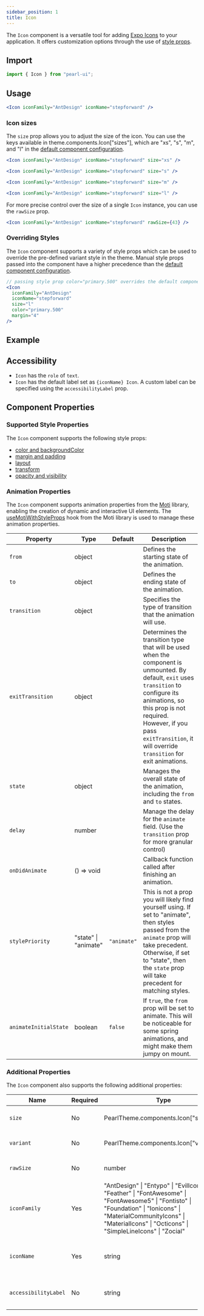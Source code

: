 ```yaml
---
sidebar_position: 1
title: Icon
---
```



<div style={{ display: "flex" }}>
  <SourceButton
    label="Source"
    href="https://github.com/agrawal-rohit/pearl-ui/blob/main/src/components/atoms/icon/icon.tsx"
    style={{ marginRight: "10px" }}
  />
  <SourceButton
    label="Theme Source"
    href="https://github.com/agrawal-rohit/pearl-ui/blob/main/src/components/atoms/icon/icon.config.ts"
  />
</div>

The `Icon` component is a versatile tool for adding [Expo Icons](https://icons.expo.fyi/) to your application. It offers customization options through the use of [style props](../../core-features/style-props).

## Import

```jsx
import { Icon } from "pearl-ui";
```

## Usage

```jsx
<Icon iconFamily="AntDesign" iconName="stepforward" />
```

### Icon sizes

The `size` prop allows you to adjust the size of the icon. You can use the keys available in <t>theme.components.Icon["sizes"]</t>, which are <t>"xs"</t>, <t>"s"</t>, <t>"m"</t>, and <t>"l"</t> in the [default component configuration](https://github.com/agrawal-rohit/pearl-ui/blob/main/src/components/atoms/icon/icon.config.ts).

```jsx
<Icon iconFamily="AntDesign" iconName="stepforward" size="xs" />

<Icon iconFamily="AntDesign" iconName="stepforward" size="s" />

<Icon iconFamily="AntDesign" iconName="stepforward" size="m" />

<Icon iconFamily="AntDesign" iconName="stepforward" size="l" />
```

For more precise control over the size of a single `Icon` instance, you can use the `rawSize` prop.

```jsx
<Icon iconFamily="AntDesign" iconName="stepforward" rawSize={43} />
```

### Overriding Styles

The `Icon` component supports a variety of style props which can be used to override the pre-defined variant style in the theme. Manual style props passed into the component have a higher precedence than the [default component configuration](https://github.com/agrawal-rohit/pearl-ui/blob/main/src/components/atoms/icon/icon.config.ts).

```jsx
// passing style prop color="primary.500" overrides the default component config value of color="neutral.900"
<Icon
  iconFamily="AntDesign"
  iconName="stepforward"
  size="l"
  color="primary.500"
  margin="4"
/>
```

## Example


<Snack snackId="@agrawal-rohit/icon-light" />

## Accessibility

- `Icon` has the `role` of `text`.
- `Icon` has the default label set as `{iconName} Icon`. A custom label can be specified using the `accessibilityLabel` prop.

## Component Properties

### Supported Style Properties

The `Icon` component supports the following style props:

- [color and backgroundColor](../../core-features/style-props#color-and-background-color)
- [margin and padding](../../core-features/style-props#margin-and-padding)
- [layout](../../core-features/style-props#layout)
- [transform](../../core-features/style-props#transform)
- [opacity and visibility](../../core-features/style-props#opacity-and-visibility)

### Animation Properties

The `Icon` component supports animation properties from the [Moti](https://moti.fyi/) library, enabling the creation of dynamic and interactive UI elements. The [useMotiWithStyleProps](../../hooks/useMotiWithStyleProps) hook from the Moti library is used to manage these animation properties.

| Property              | Type                        | Default     | Description                                                                                                                                                                                                                                                                 |
| --------------------- | --------------------------- | ----------- | --------------------------------------------------------------------------------------------------------------------------------------------------------------------------------------------------------------------------------------------------------------------------- |
| `from`                | <t>object</t>               |             | Defines the starting state of the animation.                                                                                                                                                                                                                                |
| `to`                  | <t>object</t>               |             | Defines the ending state of the animation.                                                                                                                                                                                                                                  |
| `transition`          | <t>object</t>               |             | Specifies the type of transition that the animation will use.                                                                                                                                                                                                               |
| `exitTransition`      | <t>object</t>               |             | Determines the transition type that will be used when the component is unmounted. By default, `exit` uses `transition` to configure its animations, so this prop is not required. However, if you pass `exitTransition`, it will override `transition` for exit animations. |
| `state`               | <t>object</t>               |             | Manages the overall state of the animation, including the `from` and `to` states.                                                                                                                                                                                           |
| `delay`               | <t>number</t>               |             | Manage the delay for the `animate` field. (Use the `transition` prop for more granular control)                                                                                                                                                                             |
| `onDidAnimate`        | <t>() =&gt; void</t>        |             | Callback function called after finishing an animation.                                                                                                                                                                                                                      |
| `stylePriority`       | <t>"state" \| "animate"</t> | `"animate"` | This is not a prop you will likely find yourself using. If set to <t>"animate"</t>, then styles passed from the `animate` prop will take precedent. Otherwise, if set to <t>"state"</t>, then the `state` prop will take precedent for matching styles.                     |
| `animateInitialState` | <t>boolean</t>              | `false`     | If `true`, the `from` prop will be set to animate. This will be noticeable for some spring animations, and might make them jumpy on mount.                                                                                                                                  |

### Additional Properties

The `Icon` component also supports the following additional properties:

| Name                 | Required | Type                                                                                                                                                                                                                                     | Default | Description                                              |
| -------------------- | -------- | ---------------------------------------------------------------------------------------------------------------------------------------------------------------------------------------------------------------------------------------- | ------- | -------------------------------------------------------- |
| `size`               | No       | <t>PearlTheme.components.Icon["sizes"]</t>                                                                                                                                                                                               | `"m"`   | Specifies the size of the icon                           |
| `variant`            | No       | <t>PearlTheme.components.Icon["variants"]</t>                                                                                                                                                                                            |         | Defines the variant of the icon                          |
| `rawSize`            | No       | <t>number</t>                                                                                                                                                                                                                            |         | Sets the raw size of the icon                            |
| `iconFamily`         | Yes      | <t> "AntDesign" \| "Entypo" \| "EvilIcons" \| "Feather" \| "FontAwesome" \| "FontAwesome5" \| "Fontisto" \| "Foundation" \| "Ionicons" \| "MaterialCommunityIcons" \| "MaterialIcons" \| "Octicons" \| "SimpleLineIcons" \| "Zocial"</t> |         | Specifies the icon family that contains the desired icon |
| `iconName`           | Yes      | <t>string</t>                                                                                                                                                                                                                            |         | Specifies the name of the icon within its icon family    |
| `accessibilityLabel` | No       | <t>string</t>                                                                                                                                                                                                                            |         | Sets the accessibility label of the icon                 |
